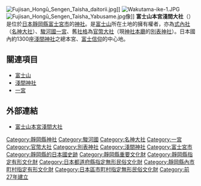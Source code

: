 {{日本神社
| name = 富士山本宮淺間大社
| img = File:Fujinomiya Hongu Sengen Taisha Honden.jpg
| img_capt = 富士山本宮淺間大社拜殿・本殿
| image_width = 250px
| nihongo = 富士山本宮浅間大社
| hiragana = ふじさんほんぐうせんげんたいしゃ
| romaji = Fujisan Hongū Sengen Taisha
| location = [[靜岡縣|靜岡縣]][[富士宮市|富士宮市]]宮町1-1（本宮）<br />富士山頂上（奧宮）
| god = [[木花開耶姬|淺間大神]]<br />[[木花開耶姬|木花之佐久夜毘賣命]]
| type = [[式內社|式內社]]（[[名神大社|名神大社]]）・[[駿河國|駿河國]][[一宮|一宮]]・[[官幣大社|官幣大社]]・[[別表神社|別表神社]]
| struct = [[淺間造|淺間造]]
| open_year = 傳[[垂仁天皇|垂仁天皇]]3年
| cere_date = 11月3日・4日・5日（本宮）<br />8月15日（奧宮）
|}}
[[File:Fujisan_Hongū_Sengen_Taisha_daitorii.jpg|thumb]]]]
[[File:Wakutama-ike-1.JPG|thumb]]
[[File:Fujisan_Hongū_Sengen_Taisha_Yabusame.jpg|thumb]]像]]
'''富士山本宮淺間大社'''（{{lang|ja|ふじさんほんぐうせんげんたいしゃ}}）是位於[[日本|日本]][[靜岡縣|靜岡縣]][[富士宮市|富士宮市]]的[[神社|神社]]。是[[富士山|富士山]]所在土地的擁有權者，亦為[[式內社|式內社]]（[[名神大社|名神大社]]）、[[駿河國|駿河國]][[一宮|一宮]]、舊[[社格|社格]]為[[官幣大社|官幣大社]]（現[[神社本廳|神社本廳]]的[[別表神社|別表神社]]）。日本國內約1300座[[淺間神社|淺間神社]]之總本宮、[[富士山|富士信仰]]的中心地。

== 關連項目 ==
*[[富士山|富士山]]
*[[淺間神社|淺間神社]]
*[[一宮|一宮]]

== 外部連結 ==
{{Commonscat|Fujisan Hongū Sengen Taisha}}
* [http://www.fuji-hongu.or.jp/sengen/index.html 富士山本宮淺間大社] {{Wayback|url=http://www.fuji-hongu.or.jp/sengen/index.html |date=20210127131143 }}
{{富士山}}
{{一宮}}
{{近代社格制度}}
[[Category:靜岡縣神社|Category:靜岡縣神社]]
[[Category:駿河國|Category:駿河國]]
[[Category:名神大社|Category:名神大社]]
[[Category:一宮|Category:一宮]]
[[Category:官幣大社|Category:官幣大社]]
[[Category:別表神社|Category:別表神社]]
[[Category:淺間神社|Category:淺間神社]]
[[Category:富士宮市|Category:富士宮市]]
[[Category:靜岡縣的日本國史跡|Category:靜岡縣的日本國史跡]]
[[Category:靜岡縣重要文化財|Category:靜岡縣重要文化財]]
[[Category:靜岡縣指定有形文化財|Category:靜岡縣指定有形文化財]]
[[Category:日本都道府縣指定無形民俗文化財|Category:日本都道府縣指定無形民俗文化財]]
[[Category:靜岡縣內市町村指定有形文化財|Category:靜岡縣內市町村指定有形文化財]]
[[Category:日本區市町村指定無形民俗文化財|Category:日本區市町村指定無形民俗文化財]]
[[Category:前27年建立|Category:前27年建立]]